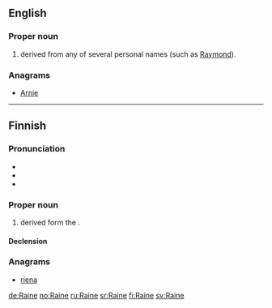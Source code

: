 ==English==

===Proper noun===
{{en-proper noun}}

# {{surname|from=given names|dot=}} derived from any of several personal names (such as [[Raymond]]).

===Anagrams===
* [[Arnie#English|Arnie]]

----

==Finnish==

===Pronunciation===
* {{rhymes|ɑine|lang=fi}}
* {{IPA|/ˈrɑine/|lang=fi}}
* {{hyphenation|Rai|ne}}

===Proper noun===
{{fi-proper noun}}

# {{given name|male|lang=fi}} derived form the {{etyl|de|fi}} {{term|Rainer|lang=de}}.

====Declension====
{{fi-decl-nalle|Rain}}

===Anagrams===
* [[riena#Finnish|riena]]

[[de:Raine]]
[[no:Raine]]
[[ru:Raine]]
[[sr:Raine]]
[[fi:Raine]]
[[sv:Raine]]